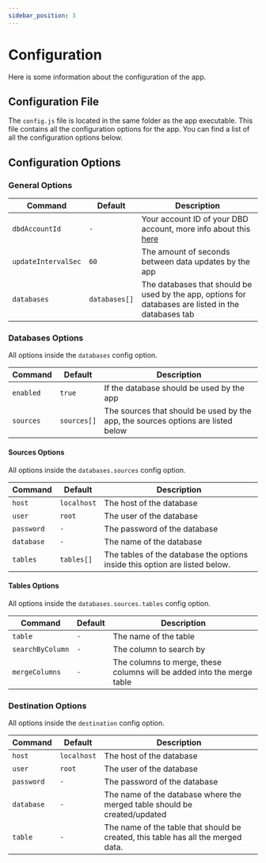 ```yaml
---
sidebar_position: 3
---
```



# Configuration

Here is some information about the configuration of the app.

## Configuration File

The `config.js` file is located in the same folder as the app executable. This file contains all the configuration options for the app. You can find a list of all the configuration options below.

## Configuration Options

<Tabs>
<TabItem value="general" label="General">

### General Options

| Command             | Default       | Description                                                                                         |
| ------------------- | ------------- | --------------------------------------------------------------------------------------------------- |
| `dbdAccountId`      | `-`           | Your account ID of your DBD account, more info about this [here](/docs/information#bot-activation)  |
| `updateIntervalSec` | `60`          | The amount of seconds between data updates by the app                                               |
| `databases`         | `databases[]` | The databases that should be used by the app, options for databases are listed in the databases tab |

</TabItem>
<TabItem value="databases" label="Databases">

### Databases Options

All options inside the `databases` config option.

| Command   | Default     | Description                                                                      |
| --------- | ----------- | -------------------------------------------------------------------------------- |
| `enabled` | `true`      | If the database should be used by the app                                        |
| `sources` | `sources[]` | The sources that should be used by the app, the sources options are listed below |

#### Sources Options

All options inside the `databases.sources` config option.

| Command    | Default     | Description                                                                 |
| ---------- | ----------- | --------------------------------------------------------------------------- |
| `host`     | `localhost` | The host of the database                                                    |
| `user`     | `root`      | The user of the database                                                    |
| `password` | `-`         | The password of the database                                                |
| `database` | `-`         | The name of the database                                                    |
| `tables`   | `tables[]`  | The tables of the database the options inside this option are listed below. |

#### Tables Options

All options inside the `databases.sources.tables` config option.

| Command          | Default | Description                                                            |
| ---------------- | ------- | ---------------------------------------------------------------------- |
| `table`          | `-`     | The name of the table                                                  |
| `searchByColumn` | `-`     | The column to search by                                                |
| `mergeColumns`   | `-`     | The columns to merge, these columns will be added into the merge table |

</TabItem>

<TabItem value="destination" label="Destination">

### Destination Options

All options inside the `destination` config option.

| Command    | Default     | Description                                                                       |
| ---------- | ----------- | --------------------------------------------------------------------------------- |
| `host`     | `localhost` | The host of the database                                                          |
| `user`     | `root`      | The user of the database                                                          |
| `password` | `-`         | The password of the database                                                      |
| `database` | `-`         | The name of the database where the merged table should be created/updated         |
| `table`    | `-`         | The name of the table that should be created, this table has all the merged data. |

</TabItem>
</Tabs>
